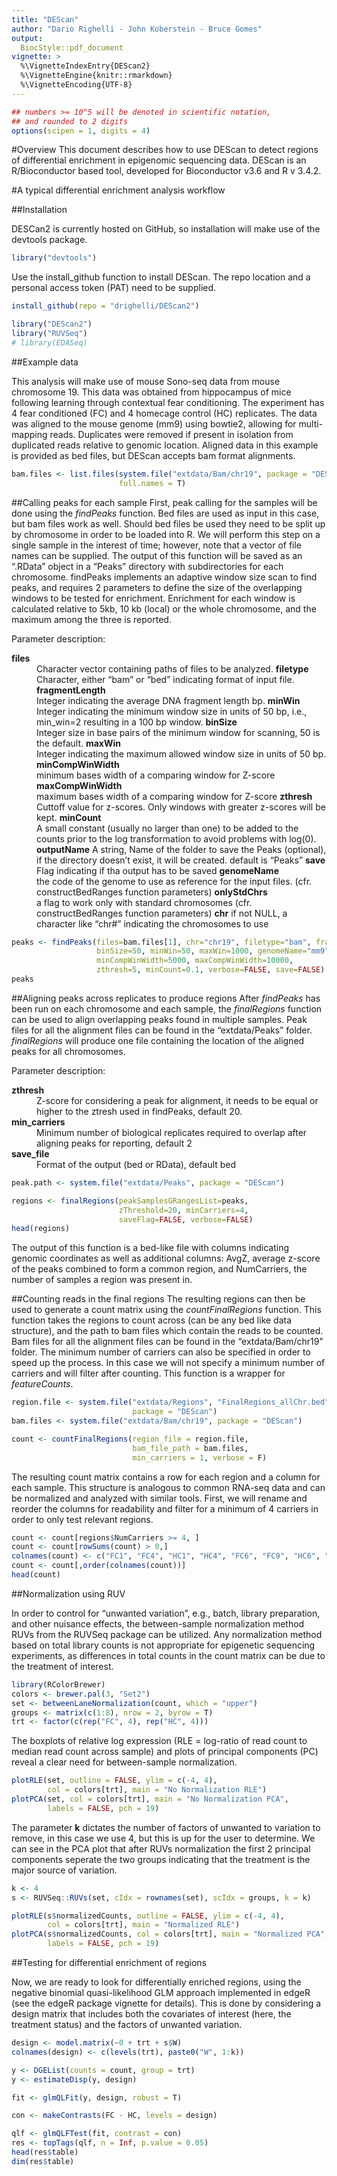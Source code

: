 ```yaml
---
title: "DEScan"
author: "Dario Righelli - John Koberstein - Bruce Gomes"
output: 
  BiocStyle::pdf_document
vignette: >
  %\VignetteIndexEntry{DEScan2}
  %\VignetteEngine{knitr::rmarkdown}
  %\VignetteEncoding{UTF-8}  
---
```


``` r
## numbers >= 10^5 will be denoted in scientific notation,
## and rounded to 2 digits
options(scipen = 1, digits = 4)
```

#Overview
This document describes how to use DEScan to detect regions of differential enrichment in epigenomic sequencing data. DEScan is an R/Bioconductor based tool, developed for Bioconductor v3.6 and R v 3.4.2.

#A typical differential enrichment analysis workflow

##Installation

DESCan2 is currently hosted on GitHub, so installation will make use of the devtools package.

```r
library("devtools")
```

Use the install_github function to install DEScan. The repo location and a personal access token (PAT) need to be supplied.

```r
install_github(repo = "drighelli/DEScan2")
```
```r
library("DEScan2")
library("RUVSeq")
# library(EDASeq)
```

##Example data

This analysis will make use of mouse Sono-seq data from mouse chromosome 19. This data was obtained from hippocampus of mice following learning through contextual fear conditioning. The experiment has 4 fear conditioned (FC) and 4 homecage control (HC) replicates. The data was aligned to the mouse genome (mm9) using bowtie2, allowing for multi-mapping reads. Duplicates were removed if present in isolation from duplicated reads relative to genomic location. Aligned data in this example is provided as bed files, but DEScan accepts bam format alignments. 

```r
bam.files <- list.files(system.file("extdata/Bam/chr19", package = "DEScan2"),
                        full.names = T)
```


##Calling peaks for each sample
First, peak calling for the samples will be done using the *findPeaks* function. Bed files are used as input in this case, but bam files work as well. Should bed files be used they need to be split up by chromosome in order to be loaded into R. We will perform this step on a single sample in the interest of time; however, note that a vector of file names can be supplied. The output of this function will be saved as an “.RData" object in a "Peaks" directory with subdirectories for each chromosome. findPeaks implements an adaptive window size scan to find peaks, and requires 2 parameters to define the size of the overlapping windows to be tested for enrichment. Enrichment for each window is calculated relative to 5kb, 10 kb (local) or the whole chromosome, and the maximum among the three is reported.

Parameter description:  

**files** 
: Character vector containing paths of files to be analyzed.
**filetype** 
: Character, either "bam" or "bed" indicating format of input file.
**fragmentLength**
: Integer indicating the average DNA fragment length bp.
**minWin**
: Integer indicating the minimum window size in units of 50 bp, i.e., min_win=2 resulting in a 100 bp window.
**binSize** 
: Integer size in base pairs of the minimum window for scanning, 50 is the default.
**maxWin** 
: Integer indicating the maximum allowed window size in units of 50 bp.
**minCompWinWidth** 
: minimum bases width of a comparing window for Z-score
**maxCompWinWidth** 
: maximum bases width of a comparing window for Z-score
**zthresh** 
: Cuttoff value for z-scores. Only windows with greater z-scores will be kept.
**minCount** 
: A small constant (usually no larger than one) to be added to the counts prior to the log transformation to avoid problems with log(0).
**outputName** A string, Name of the folder to save the Peaks (optional), if the directory doesn't exist, it will be created. default is "Peaks"
**save**
: Flag indicating if tha output has to be saved
**genomeName**
: the code of the genome to use as reference for the input files. (cfr. constructBedRanges function parameters)
**onlyStdChrs**
: a flag to work only with standard chromosomes (cfr. constructBedRanges function parameters)
**chr** if not NULL, a character like "chr#" indicating the chromosomes to use

```r
peaks <- findPeaks(files=bam.files[1], chr="chr19", filetype="bam", fragmentLength=200,
                   binSize=50, minWin=50, maxWin=1000, genomeName="mm9",
                   minCompWinWidth=5000, maxCompWinWidth=10000,
                   zthresh=5, minCount=0.1, verbose=FALSE, save=FALSE)
peaks
```

##Aligning peaks across replicates to produce regions
After *findPeaks* has been run on each chromosome and each sample, the *finalRegions* function can be used to align overlapping peaks found in multiple samples. Peak files for all the alignment files can be found in the “extdata/Peaks” folder. *finalRegions* will produce one file containing the location of the aligned peaks for all chromosomes.

Parameter description:

**zthresh**
:  Z-score for considering a peak for alignment, it needs to be equal or higher to the ztresh used in findPeaks, default 20.

**min_carriers**
:  Minimum number of biological replicates required to overlap after aligning peaks for reporting, default 2

**save_file**
:  Format of the output (bed or RData), default bed

```r
peak.path <- system.file("extdata/Peaks", package = "DEScan")

regions <- finalRegions(peakSamplesGRangesList=peaks,
                        zThreshold=20, minCarriers=4, 
                        saveFlag=FALSE, verbose=FALSE)
head(regions)
```

The output of this function is a bed-like file with columns indicating genomic coordinates as well as additional columns: AvgZ, average z-score of the peaks combined to form a common region, and NumCarriers, the number of samples a region was present in.

##Counting reads in the final regions
The resulting regions can then be used to generate a count matrix using the *countFinalRegions* function. This function takes the regions to count across (can be any bed like data structure), and the path to bam files which contain the reads to be counted. Bam files for all the alignment files can be found in the “extdata/Bam/chr19” folder. The minimum number of carriers can also be specified in order to speed up the process. In this case we will not specify a minimum number of carriers and will filter after counting. This function is a wrapper for *featureCounts*.

```r
region.file <- system.file("extdata/Regions", "FinalRegions_allChr.bed", 
                           package = "DEScan")
bam.files <- system.file("extdata/Bam/chr19", package = "DEScan")

count <- countFinalRegions(region_file = region.file, 
                           bam_file_path = bam.files, 
                           min_carriers = 1, verbose = F)
```

The resulting count matrix contains a row for each region and a column for each sample. This structure is analogous to common RNA-seq data and can be normalized and analyzed with similar tools. First, we will rename and reorder the columns for readability and filter for a minimum of 4 carriers in order to only test relevant regions.

```r
count <- count[regions$NumCarriers >= 4, ]
count <- count[rowSums(count) > 0,]
colnames(count) <- c("FC1", "FC4", "HC1", "HC4", "FC6", "FC9", "HC6", "HC9")
count <- count[,order(colnames(count))]
head(count)
```

##Normalization using RUV

In order to control for “unwanted variation”, e.g., batch, library preparation, and other nuisance effects, the between-sample normalization method RUVs from the RUVSeq package can be utilized. Any normalization method based on total library counts is not appropriate for epigenetic sequencing experiments, as differences in total counts in the count matrix can be due to the treatment of interest.

```r
library(RColorBrewer)
colors <- brewer.pal(3, "Set2")
set <- betweenLaneNormalization(count, which = "upper")
groups <- matrix(c(1:8), nrow = 2, byrow = T)
trt <- factor(c(rep("FC", 4), rep("HC", 4)))
```

The boxplots of relative log expression (RLE = log-ratio of read count to median read count across sample) and plots of principal components (PC) reveal a clear need for between-sample normalization.

```r
plotRLE(set, outline = FALSE, ylim = c(-4, 4), 
        col = colors[trt], main = "No Normalization RLE")
plotPCA(set, col = colors[trt], main = "No Normalization PCA", 
        labels = FALSE, pch = 19)
```

The parameter **k** dictates the number of factors of unwanted to variation to remove, in this case we use 4, but this is up for the user to determine. We can see in the PCA plot that after RUVs normalization the first 2 principal components seperate the two groups indicating that the treatment is the major source of variation.

```r
k <- 4
s <- RUVSeq::RUVs(set, cIdx = rownames(set), scIdx = groups, k = k)

plotRLE(s$normalizedCounts, outline = FALSE, ylim = c(-4, 4), 
        col = colors[trt], main = "Normalized RLE")
plotPCA(s$normalizedCounts, col = colors[trt], main = "Normalized PCA",
        labels = FALSE, pch = 19)
```

##Testing for differential enrichment of regions

Now, we are ready to look for differentially enriched regions, using the negative binomial quasi-likelihood GLM approach implemented in edgeR (see the edgeR package vignette for details). This is done by considering a design matrix that includes both the covariates of interest (here, the treatment status) and the factors of unwanted variation.

```r
design <- model.matrix(~0 + trt + s$W)
colnames(design) <- c(levels(trt), paste0("W", 1:k))

y <- DGEList(counts = count, group = trt)
y <- estimateDisp(y, design)

fit <- glmQLFit(y, design, robust = T)

con <- makeContrasts(FC - HC, levels = design)

qlf <- glmQLFTest(fit, contrast = con)
res <- topTags(qlf, n = Inf, p.value = 0.05)
head(res$table)
dim(res$table)
```
